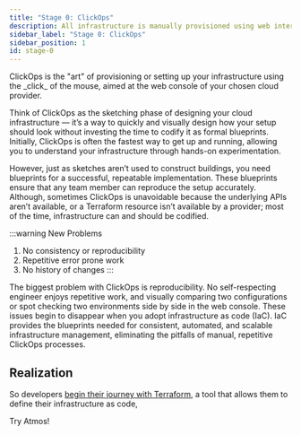 ```yaml
---
title: "Stage 0: ClickOps"
description: All infrastructure is manually provisioned using web interfaces.
sidebar_label: "Stage 0: ClickOps"
sidebar_position: 1
id: stage-0
---
```


<Intro>
ClickOps is the "art" of provisioning or setting up your infrastructure using the _click_ of the mouse, 
aimed at the web console of your chosen cloud provider. 
</Intro>

Think of ClickOps as the sketching phase of designing your cloud infrastructure — it’s a way to quickly
and visually design how your setup should look without investing the time to codify it as formal blueprints. 
Initially, ClickOps is often the fastest way to get up and running, allowing you to understand your infrastructure
through hands-on experimentation.

However, just as sketches aren’t used to construct buildings, you need blueprints for a successful, repeatable implementation. 
These blueprints ensure that any team member can reproduce the setup accurately. Although, sometimes ClickOps is unavoidable
because the underlying APIs aren’t available, or a Terraform resource isn’t available by a provider; most of the time, 
infrastructure can and should be codified.

:::warning New Problems
1. No consistency or reproducibility
2. Repetitive error prone work
3. No history of changes
:::

The biggest problem with ClickOps is reproducibility. No self-respecting engineer enjoys repetitive work, and visually comparing
two configurations or spot checking two environments side by side in the web console. These issues begin to disappear when you adopt infrastructure 
as code (IaC). IaC provides the blueprints needed for consistent, automated, and scalable infrastructure management, 
eliminating the pitfalls of manual, repetitive ClickOps processes.

## Realization 

So developers [begin their journey with Terraform](/introduction/why-atmos/stage-1), a tool that allows them to define their infrastructure as code,

<Link
    to="/introduction/why-atmos/nirvana"
    className="button button--lg button--primary">
    Try Atmos!
</Link>
